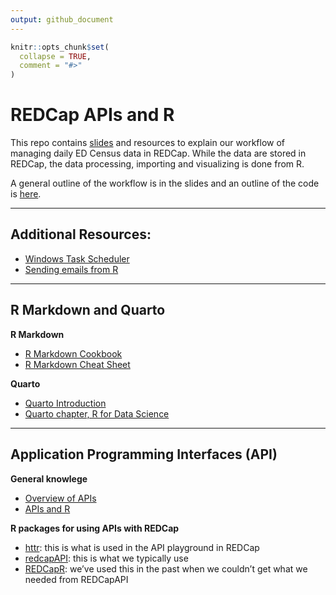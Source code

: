 ```yaml
---
output: github_document
---
```


<!-- README.md is generated from README.Rmd. Please edit that file -->

```r
knitr::opts_chunk$set(
  collapse = TRUE,
  comment = "#>"
)
```

# REDCap APIs and R

This repo contains [slides](https://elizabethjump.github.io/redcap_apis_and_r/#/title-slide) and resources to explain our workflow of managing daily ED Census data in REDCap. While the data are stored in REDCap, the data processing, importing and visualizing is done from R. 

A general outline of the workflow is in the slides and an outline of the code is [here](https://github.com/elizabethjump/redcap_apis_and_r/blob/main/resources/workflow-outline.R).

----------------------------------------------------------------

## Additional Resources:

- [Windows Task Scheduler](https://github.com/elizabethjump/redcap_apis_and_r/blob/main/resources/r-scripts-on-windows-task-scheduler.md)
- [Sending emails from R](https://github.com/elizabethjump/redcap_apis_and_r/blob/main/resources/sending-emails-from-r.md)

----------------------------------------------------------------

## R Markdown and Quarto

**R Markdown**

- [R Markdown Cookbook](https://bookdown.org/yihui/rmarkdown-cookbook/)
- [R Markdown Cheat Sheet](https://rmarkdown.rstudio.com/lesson-15.html)

**Quarto**

- [Quarto Introduction](https://quarto.org/docs/get-started/hello/rstudio.html)
- [Quarto chapter, R for Data Science](https://r4ds.hadley.nz/quarto)

----------------------------------------------------------------

## Application Programming Interfaces (API)

**General knowlege**

- [Overview of APIs](https://www.postman.com/what-is-an-api/)
- [APIs and R](https://www.dataquest.io/blog/r-api-tutorial/)

**R packages for using APIs with REDCap**

- [httr](https://httr.r-lib.org/): this is what is used in the API playground in REDCap
- [redcapAPI](https://github.com/vubiostat/redcapAPI): this is what we typically use
- [REDCapR](https://ouhscbbmc.github.io/REDCapR/): we’ve used this in the past when we couldn’t get what we needed from REDCapAPI